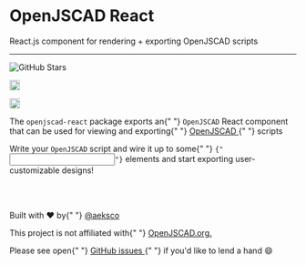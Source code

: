 
<Meta title="Docs/Intro" />

<div className="text-center">
  <h1 className="text-center">OpenJSCAD React</h1>
<div className="text-center">
  React.js component for rendering + exporting OpenJSCAD scripts
</div>

<div className="py-3">
    <hr />
</div>

<div className="text-center flex justify-center">
  <img className="my-0 mx-1" src="https://img.shields.io/github/stars/aeksco/openjscad-react.svg?style=social&amp;label=Star" alt="GitHub Stars" />

<img
    src="https://img.shields.io/apm/l/atomic-design-ui.svg"
    alt="MIT License"
    height="18"
    className="my-0 mx-1"
/>

<a href="https://github.com/aeksco/openjscad-react" target="_blank">
    <img
        alt="GitHub issues"
        src="https://img.shields.io/github/issues/aeksco/openjscad-react"
        height="18"
        className="my-0 mx-1"
    />
</a>

</div>
</div>

<p className="text-center">
    <span className="text-gray-800">
        The <code>openjscad-react</code> package exports an{" "}
        <code>OpenJSCAD</code> React component that can be used for viewing and
        exporting{" "}
        <a href="https://openjscad.org" target="_blank">
            OpenJSCAD
        </a>{" "}
        scripts
    </span>
</p>

<p className="text-center">
    <span className="text-gray-800">
        Write your <code>OpenJSCAD</code> script and wire it up to some{" "}
        <code>{"<input />"}</code> elements and start exporting
        user-customizable designs!
    </span>
</p>

<br />
<div className="grid grid-cols-1 w-full">
    <Story id="demos-simple--name-plate" />
</div>
<br />

<p className="text-center">
    <span className="text-gray-600 block">
        Built with <span className="text-red-600">&#9829;</span> by{" "}
        <a href="https://twitter.com/aeksco" target="_blank">
            @aeksco
        </a>
    </span>
</p>

<p className="text-center">
    <span className="text-gray-600 block">
        This project is not affiliated with{" "}
        <a href="https://openjscad.org" target="_blank">
            OpenJSCAD.org.
        </a>
    </span>
</p>

<p className="text-center">
    <span className="text-gray-600 block">
        Please see open{" "}
        <a
            href="https://github.com/aeksco/openjscad-react/issues"
            target="_blank"
        >
            GitHub issues
        </a>{" "}
        if you'd like to lend a hand &#128516;
    </span>
</p>
